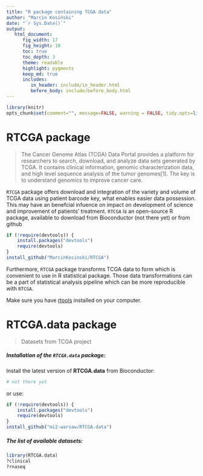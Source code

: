 ```yaml
---
title: "R package containing TCGA data"
author: "Marcin Kosiński"
date: "`r Sys.Date()`"
output: 
   html_document:
      fig_width: 17
      fig_height: 10
      toc: true
      toc_depth: 3
      theme: readable
      highlight: pygments
      keep_md: true
      includes:
         in_header: include/in_header.html
         before_body: include/before_body.html
---
```


```r
library(knitr)
opts_chunk$set(comment="", message=FALSE, warning = FALSE, tidy.opts=list(keep.blank.line=TRUE, width.cutoff=150),options(width=150), cache=TRUE, eval = FALSE)
```

# RTCGA package

> The Cancer Genome Atlas (TCGA) Data Portal provides a platform for researchers to search, download, and analyze data sets generated by TCGA. It contains clinical information, genomic characterization data, and high level sequence analysis of the tumor genomes[1]. The key is to understand genomics to improve cancer care.

`RTCGA` package offers download and integration of the variety and volume of TCGA data using patient barcode key, what enables easier data possession. This may have an benefcial infuence on impact on development of science and improvement of patients' treatment. `RTCGA` is an open-source R package, available to download from Bioconductor (not there yet) or from github
```r
if (!require(devtools)) {
    install.packages("devtools")
    require(devtools)
}
install_github("MarcinKosinski/RTCGA")
```

Furthermore, `RTCGA` package transforms TCGA data to form which is convenient to use in R statistical package. Those data transformations can be a part of statistical analysis pipeline which can be more reproducible with `RTCGA`.

Make sure you have [rtools](http://cran.r-project.org/bin/windows/Rtools/) installed on your computer.

# RTCGA.data package

> Datasets from TCGA project

<h5> Installation of the `RTCGA.data` package: </h5>
Install the latest version of **RTCGA.data** from Bioconductor:
```r
# not there yet
```
or use:
```r
if (!require(devtools)) {
    install.packages("devtools")
    require(devtools)
}
install_github("mi2-warsaw/RTCGA.data")
```

<h5> The list of available datasets: </h5>
```r
library(RTCGA.data)
?clinical
?rnaseq
```
